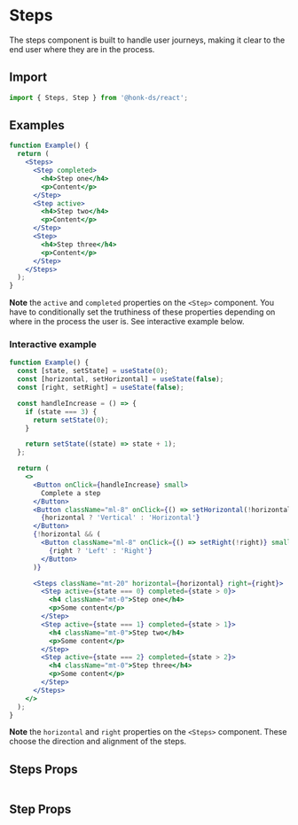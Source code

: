 
# Steps

The steps component is built to handle user journeys, making it clear to the end
user where they are in the process.

## Import

```js
import { Steps, Step } from '@honk-ds/react';
```

## Examples

```jsx example
function Example() {
  return (
    <Steps>
      <Step completed>
        <h4>Step one</h4>
        <p>Content</p>
      </Step>
      <Step active>
        <h4>Step two</h4>
        <p>Content</p>
      </Step>
      <Step>
        <h4>Step three</h4>
        <p>Content</p>
      </Step>
    </Steps>
  );
}
```

**Note** the `active` and `completed` properties on the `<Step>` component. You
have to conditionally set the truthiness of these properties depending on where
in the process the user is. See interactive example below.

### Interactive example

```jsx example
function Example() {
  const [state, setState] = useState(0);
  const [horizontal, setHorizontal] = useState(false);
  const [right, setRight] = useState(false);

  const handleIncrease = () => {
    if (state === 3) {
      return setState(0);
    }

    return setState((state) => state + 1);
  };

  return (
    <>
      <Button onClick={handleIncrease} small>
        Complete a step
      </Button>
      <Button className="ml-8" onClick={() => setHorizontal(!horizontal)} small>
        {horizontal ? 'Vertical' : 'Horizontal'}
      </Button>
      {!horizontal && (
        <Button className="ml-8" onClick={() => setRight(!right)} small>
          {right ? 'Left' : 'Right'}
        </Button>
      )}

      <Steps className="mt-20" horizontal={horizontal} right={right}>
        <Step active={state === 0} completed={state > 0}>
          <h4 className="mt-0">Step one</h4>
          <p>Some content</p>
        </Step>
        <Step active={state === 1} completed={state > 1}>
          <h4 className="mt-0">Step two</h4>
          <p>Some content</p>
        </Step>
        <Step active={state === 2} completed={state > 2}>
          <h4 className="mt-0">Step three</h4>
          <p>Some content</p>
        </Step>
      </Steps>
    </>
  );
}
```

**Note** the `horizontal` and `right` properties on the `<Steps>` component.
These choose the direction and alignment of the steps.

## Steps Props

```props packages/steps/src/component.tsx

```

## Step Props

```props packages/steps/src/step.tsx

```
